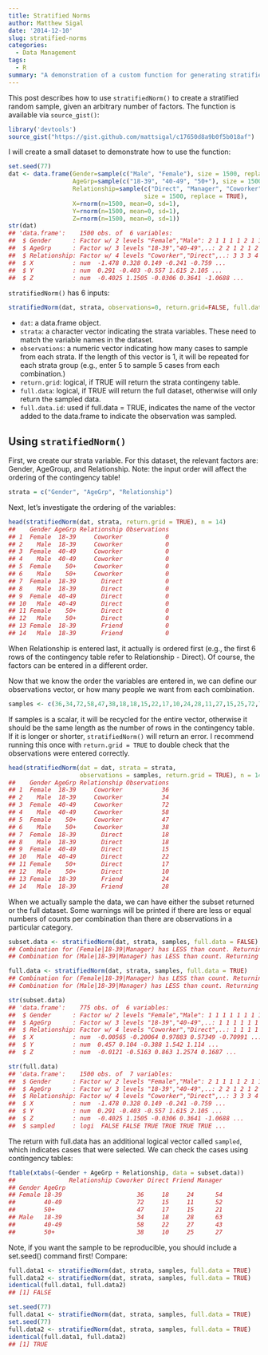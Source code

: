 ```yaml
---
title: Stratified Norms
author: Matthew Sigal
date: '2014-12-10'
slug: stratified-norms
categories:
  - Data Management
tags:
  - R
summary: "A demonstration of a custom function for generating stratified random samples from an artbitrary number of factors."
---
```


This post describes how to use `stratifiedNorm()` to create a stratified random sample, given an arbitrary number of factors. The function is available via `source_gist()`:

```r
library('devtools')
source_gist("https://gist.github.com/mattsigal/c17650d8a9b0f5b018af")
```

I will create a small dataset to demonstrate how to use the function:

```r
set.seed(77)
dat <- data.frame(Gender=sample(c("Male", "Female"), size = 1500, replace = TRUE),
                  AgeGrp=sample(c("18-39", "40-49", "50+"), size = 1500, replace = TRUE),
                  Relationship=sample(c("Direct", "Manager", "Coworker", "Friend"), 
                                      size = 1500, replace = TRUE),
                  X=rnorm(n=1500, mean=0, sd=1),
                  Y=rnorm(n=1500, mean=0, sd=1),
                  Z=rnorm(n=1500, mean=0, sd=1))
str(dat)
## 'data.frame':    1500 obs. of  6 variables:
##  $ Gender      : Factor w/ 2 levels "Female","Male": 2 1 1 1 1 2 1 1 1 2 ...
##  $ AgeGrp      : Factor w/ 3 levels "18-39","40-49",..: 2 2 1 2 1 2 1 3 2 1 ...
##  $ Relationship: Factor w/ 4 levels "Coworker","Direct",..: 3 3 3 4 2 2 1 4 4 2 ...
##  $ X           : num  -1.478 0.328 0.149 -0.241 -0.759 ...
##  $ Y           : num  0.291 -0.403 -0.557 1.615 2.105 ...
##  $ Z           : num  -0.4025 1.1505 -0.0306 0.3641 -1.0688 ...
```

`stratifiedNorm()` has 6 inputs:

```r
stratifiedNorm(dat, strata, observations=0, return.grid=FALSE, full.data=FALSE, full.data.id="sampled")
```

* `dat`: a data.frame object.
* `strata`: a character vector indicating the strata variables. These need to match the variable names in the dataset.
* `observations`: a numeric vector indicating how many cases to sample from each strata. If the length of this vector is 1, it will be repeated for each strata group (e.g., enter 5 to sample 5 cases from each combination.)
* `return.grid`: logical, if TRUE will return the strata contingeny table.
* `full.data`: logical, if TRUE will return the full dataset, otherwise will only return the sampled data.
* `full.data.id`: used if full.data = TRUE, indicates the name of the vector added to the data.frame to indicate the observation was sampled.

## Using `stratifiedNorm()`

First, we create our strata variable. For this dataset, the relevant factors are: Gender, AgeGroup, and  Relationship. Note: the input order will affect the ordering of the contingency table!

```r
strata = c("Gender", "AgeGrp", "Relationship")
```

Next, let’s investigate the ordering of the variables:

```r
head(stratifiedNorm(dat, strata, return.grid = TRUE), n = 14)
##    Gender AgeGrp Relationship Observations
## 1  Female  18-39     Coworker            0
## 2    Male  18-39     Coworker            0
## 3  Female  40-49     Coworker            0
## 4    Male  40-49     Coworker            0
## 5  Female    50+     Coworker            0
## 6    Male    50+     Coworker            0
## 7  Female  18-39       Direct            0
## 8    Male  18-39       Direct            0
## 9  Female  40-49       Direct            0
## 10   Male  40-49       Direct            0
## 11 Female    50+       Direct            0
## 12   Male    50+       Direct            0
## 13 Female  18-39       Friend            0
## 14   Male  18-39       Friend            0
```

When Relationship is entered last, it actually is ordered first (e.g., the first 6 rows of the contingency table refer to Relationship - Direct). Of course, the factors can be entered in a different order.

Now that we know the order the variables are entered in, we can define our observations vector, or how many people we want from each combination.

```r
samples <- c(36,34,72,58,47,38,18,18,15,22,17,10,24,28,11,27,15,25,72,70,52,43,21,27)
```

If samples is a scalar, it will be recycled for the entire vector, otherwise it should be the same length as the number of rows in the contingency table. If it is longer or shorter, `stratifiedNorm()` will return an error. I recommend running this once with `return.grid = TRUE` to double check that the observations were entered correctly.

```r
head(stratifiedNorm(dat = dat, strata = strata,
                    observations = samples, return.grid = TRUE), n = 14)
##    Gender AgeGrp Relationship Observations
## 1  Female  18-39     Coworker           36
## 2    Male  18-39     Coworker           34
## 3  Female  40-49     Coworker           72
## 4    Male  40-49     Coworker           58
## 5  Female    50+     Coworker           47
## 6    Male    50+     Coworker           38
## 7  Female  18-39       Direct           18
## 8    Male  18-39       Direct           18
## 9  Female  40-49       Direct           15
## 10   Male  40-49       Direct           22
## 11 Female    50+       Direct           17
## 12   Male    50+       Direct           10
## 13 Female  18-39       Friend           24
## 14   Male  18-39       Friend           28
```

When we actually sample the data, we can have either the subset returned or the full dataset. Some warnings will be printed if there are less or equal numbers of counts per combination than there are observations in a particular category.

```r
subset.data <- stratifiedNorm(dat, strata, samples, full.data = FALSE)
## Combination for (Female|18-39|Manager) has LESS than count. Returning all observations.
## Combination for (Male|18-39|Manager) has LESS than count. Returning all observations.

full.data <- stratifiedNorm(dat, strata, samples, full.data = TRUE)
## Combination for (Female|18-39|Manager) has LESS than count. Returning all observations.
## Combination for (Male|18-39|Manager) has LESS than count. Returning all observations.

str(subset.data)
## 'data.frame':    775 obs. of  6 variables:
##  $ Gender      : Factor w/ 2 levels "Female","Male": 1 1 1 1 1 1 1 1 1 1 ...
##  $ AgeGrp      : Factor w/ 3 levels "18-39","40-49",..: 1 1 1 1 1 1 1 1 1 1 ...
##  $ Relationship: Factor w/ 4 levels "Coworker","Direct",..: 1 1 1 1 1 1 1 1 1 1 ...
##  $ X           : num  -0.00565 -0.20064 0.97883 0.57349 -0.70991 ...
##  $ Y           : num  0.457 0.104 -0.388 1.542 1.114 ...
##  $ Z           : num  -0.0121 -0.5163 0.863 1.2574 0.1687 ...

str(full.data)
## 'data.frame':    1500 obs. of  7 variables:
##  $ Gender      : Factor w/ 2 levels "Female","Male": 2 1 1 1 1 2 1 1 1 2 ...
##  $ AgeGrp      : Factor w/ 3 levels "18-39","40-49",..: 2 2 1 2 1 2 1 3 2 1 ...
##  $ Relationship: Factor w/ 4 levels "Coworker","Direct",..: 3 3 3 4 2 2 1 4 4 2 ...
##  $ X           : num  -1.478 0.328 0.149 -0.241 -0.759 ...
##  $ Y           : num  0.291 -0.403 -0.557 1.615 2.105 ...
##  $ Z           : num  -0.4025 1.1505 -0.0306 0.3641 -1.0688 ...
##  $ sampled     : logi  FALSE FALSE TRUE TRUE TRUE TRUE ...
```

The return with full.data has an additional logical vector called `sampled`, which indicates cases that were selected. We can check the cases using contingency tables:

```r
ftable(xtabs(~Gender + AgeGrp + Relationship, data = subset.data))
##               Relationship Coworker Direct Friend Manager
## Gender AgeGrp                                            
## Female 18-39                     36     18     24      54
##        40-49                     72     15     11      52
##        50+                       47     17     15      21
## Male   18-39                     34     18     28      63
##        40-49                     58     22     27      43
##        50+                       38     10     25      27
```

Note, if you want the sample to be reproducible, you should include a set.seed() command first! Compare:

```r
full.data1 <- stratifiedNorm(dat, strata, samples, full.data = TRUE)
full.data2 <- stratifiedNorm(dat, strata, samples, full.data = TRUE)
identical(full.data1, full.data2)
## [1] FALSE

set.seed(77)
full.data1 <- stratifiedNorm(dat, strata, samples, full.data = TRUE)
set.seed(77)
full.data2 <- stratifiedNorm(dat, strata, samples, full.data = TRUE)
identical(full.data1, full.data2)
## [1] TRUE
```
